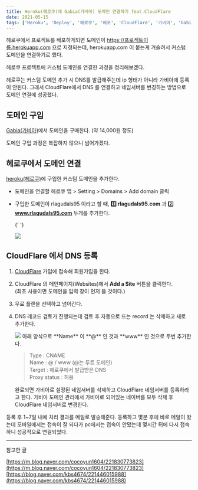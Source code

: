 ```yaml
---
title: Heroku(헤로쿠)에 Gabia(가비아) 도메인 연결하기 feat.CloudFlare
date: 2021-05-15
tags: ['Heroku', 'Deploy', '헤로쿠', '배포', 'CloudFlare', '가비아', 'Gabia']
---
```


헤로쿠에서 프로젝트를 배포하게되면 도메인이 https://프로젝트이름.herokuapp.com 으로 지정되는데, herokuapp.com 이 붙는게 거슬려서 커스텀 도메인을 연결하기로 했다.

헤로쿠 프로젝트에 커스텀 도메인을 연결한 과정을 정리해보겠다.

헤로쿠는 커스텀 도메인 추가 시 DNS를 발급해주는데 ip 형태가 아니라 가비아에 등록이 안된다. 그래서 CloudFlare에서 DNS 를 연결하고 네임서버를 변경하는 방법으로 도메인 연결에 성공했다.

## 도메인 구입

[Gabia(가비아)](https://dns.gabia.com/)에서 도메인을 구매한다. (약 14,000원 정도)

도메인 구입 과정은 복잡하지 않으니 넘어가겠다.

## 헤로쿠에서 도메인 연결

[heroku(헤로쿠)](https://dashboard.heroku.com/)에 구입한 커스텀 도메인을 추가한다.

- 도메인을 연결할 헤로쿠 앱 > Setting > Domains > Add domain 클릭
- 구입한 도메인이 rlagudals95 이라고 할 때, **1️⃣ rlagudals95.com** 과 2️⃣ **www.rlagudals95.com** 두개를 추가한다.

  {' '}

  <img src="/notes/etc/heroku-domain_1.png" />

## CloudFlare 에서 DNS 등록

1. [CloudFlare](https://dash.cloudflare.com/) 가입에 접속해 회원가입을 한다.
2. CloudFlare 의 메인페이지(Websites)에서 **Add a Site** 버튼을 클릭한다.  
   (최초 사용이면 도메인을 입력 창이 먼저 뜰 것이다.)
3. 무료 플랜을 선택하고 넘어간다.
4. DNS 레코드 검토가 진행되는데 검토 후 자동으로 뜨는 record 는 삭제하고 새로 추가한다.

   <img src="/notes/etc/heroku-domain_2.png" />
   아래 양식으로 **Name** 이 **@** 인 것과 **www** 인 것으로 두번 추가한다.

   > Type : CNAME  
   > Name : @ / www (@는 루트 도메인)  
   > Target : 헤로쿠에서 발급받은 DNS  
   > Proxy status : 허용

   완료되면 가비아로 설정된 네임서버를 삭제하고 CloudFlare 네임서버를 등록하라고 한다. 가비아 도메인 관리에서 가비아로 되어있는 네이버를 모두 삭제 후 CloudFlare 네임서버로 변경한다.

등록 후 1~7일 내에 처리 결과를 메일로 발송해준다.
등록하고 몇분 후에 바로 메일이 왔는데 모바일에서는 접속이 잘 되다가 pc에서는 접속이 안됐는데 몇시간 뒤에 다시 접속하니 성공적으로 연걸되었다.

---

참고한 글

[https://m.blog.naver.com/cocoyun1604/221830773823](https://m.blog.naver.com/cocoyun1604/221830773823)
[https://blog.naver.com/kbs4674/221446015988](https://blog.naver.com/kbs4674/221446015988)
